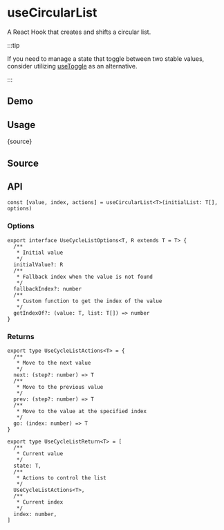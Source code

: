 # useCircularList


<HooksType category="ProUtilities" />

A React Hook that creates and shifts a circular list.

:::tip

If you need to manage a state that toggle between two stable values, consider utilizing [useToggle](/reference/use-toggle) as an alternative.

:::

## Demo


<App />

## Usage


<RawCode>{source}</RawCode>

## Source


<Source />

## API

```tsx
const [value, index, actions] = useCircularList<T>(initialList: T[], options)
```

### Options

```tsx
export interface UseCycleListOptions<T, R extends T = T> {
  /**
   * Initial value
   */
  initialValue?: R
  /**
   * Fallback index when the value is not found
   */
  fallbackIndex?: number
  /**
   * Custom function to get the index of the value
   */
  getIndexOf?: (value: T, list: T[]) => number
}
```

### Returns

```tsx
export type UseCycleListActions<T> = {
  /**
   * Move to the next value
   */
  next: (step?: number) => T
  /**
   * Move to the previous value
   */
  prev: (step?: number) => T
  /**
   * Move to the value at the specified index
   */
  go: (index: number) => T
}

export type UseCycleListReturn<T> = [
  /**
   * Current value
   */
  state: T,
  /**
   * Actions to control the list
   */
  UseCycleListActions<T>,
  /**
   * Current index
   */
  index: number,
]
```
